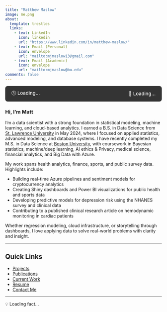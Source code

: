 ```yaml
---
title: "Matthew Maslow"
image: me.png
about:
  template: trestles
  links:
    - text: LinkedIn
      icon: linkedin
      url: "https://www.linkedin.com/in/matthew-maslow/"
    - text: Email (Personal)
      icon: envelope
      url: "mailto:mjmaslow13@gmail.com"
    - text: Email (Academic)
      icon: envelope
      url: "mailto:mjmaslow@bu.edu"
comments: false
---
```


:::{.time-date-bar}
<div id="clock-display">🕒 Loading...</div>
<div id="date-display">📅 Loading...</div>
:::

:::{.main-content}

### Hi, I'm Matt

I'm a data scientist with a strong foundation in statistical modeling, machine learning, and cloud-based analytics. I earned a B.S. in Data Science from [St. Lawrence University](https://www.stlawu.edu/offices/math-computer-science-and-statistics){target="_blank"} in May 2024, where I focused on applied statistics, advanced modeling, and database systems. I have recently completed my M.S. in Data Science at [Boston University](https://www.bu.edu/cds/), with coursework in Bayesian statistics, machine/deep learning, AI ethics & Privacy, medical science, financial analytics, and Big Data with Azure.

My work spans health analytics, finance, sports, and public survey data. Highlights include:

- Building real-time Azure pipelines and sentiment models for cryptocurrency analytics  
- Creating Shiny dashboards and Power BI visualizations for public health and sports data  
- Developing predictive models for depression risk using the NHANES survey and clinical data  
- Contributing to a published clinical research article on hemodynamic monitoring in cardiac patients  

Whether regression modeling, cloud infrastructure, or storytelling through dashboards, I love applying data to solve real-world problems with clarity and insight.

---

## Quick Links

- [Projects](projects.qmd)  
- [Publications](publications.qmd)  
- [Current Work](current.qmd)  
- [Resume](resume.qmd)  
- [Contact Me](contact.qmd)

:::

<hr>
:::{.tech-fact-bar}
<div id="tech-fact">💡 Loading fact...</div>
:::

<script>
const techFacts = [
  "1962: The Kodak Carousel slide projector was introduced.",
  "1963: Bell Telephone introduces the push button telephone.",
  "1964: IBM launches the System/360, enabling software compatibility.",
  "1965: Gordon Moore publishes the principle known as Moore's Law.",
  "1967: IBM creates the first floppy disk.",
  "1968: Intel Corporation is founded.",
  "1969: Apollo 11 lands on the moon; Neil Armstrong walks on it.",
  "1970: AT&T debuts the Picturephone.",
  "1971: Xerox PARC invents the laser printer.",
  "1972: Magnavox Odyssey becomes the first home video game console.",
  "1974: Intel releases the 8080 microprocessor.",
  "1975: Gates and Allen found Microsoft.",
  "1976: Steve Wozniak designs the Apple I.",
  "1977: Apple II introduces color graphics.",
  "1978: 5.25-inch floppy disks go mainstream.",
  "1979: Hayes introduces its modem standard.",
  "1980: 1 million computers are now in use worldwide.",
  "1981: Commodore VIC-20 becomes a color computer under $300.",
  "1982: TIME names the PC 'Machine of the Year.'",
  "1983: GPS opens to civilian use.",
  "1984: Apple launches the Macintosh.",
  "1985: Microsoft ships Windows 1.0.",
  "1989: Tim Berners-Lee proposes the World Wide Web.",
  "1991: First website goes live.",
  "1995: Java and JavaScript are released.",
  "1998: Google is founded.",
  "2001: Wikipedia and iPod are launched.",
  "2004: Facebook launches from a Harvard dorm.",
  "2007: Apple announces the iPhone.",
  "2010: Instagram is created.",
  "2015: Tesla Autopilot is released.",
  "2020: AI models like GPT-3 become publicly accessible.",
  "2022: AI tools reshape creative and business workflows."
];

function updateClockAndDate() {
  const now = new Date();
  document.getElementById("clock-display").textContent =
    `🕒 ${now.toLocaleTimeString([], { hour: '2-digit', minute: '2-digit', timeZoneName: 'short' })}`;
  document.getElementById("date-display").textContent =
    `📅 ${now.toLocaleDateString([], { weekday: 'short', month: 'short', day: 'numeric' })}`;
}
setInterval(updateClockAndDate, 1000);
window.addEventListener("DOMContentLoaded", updateClockAndDate);

// Rotate tech facts every 30 seconds
let factIndex = 0;
function rotateTechFact() {
  document.getElementById("tech-fact").textContent = `💡 ${techFacts[factIndex]}`;
  factIndex = (factIndex + 1) % techFacts.length;
}
rotateTechFact();
function startRandomFactRotation() {
  rotateTechFact(); // initial
  setTimeout(function loop() {
    rotateTechFact();
    const nextInterval = Math.floor(Math.random() * (9000 - 6000 + 1)) + 6000;
    setTimeout(loop, nextInterval);
  }, Math.floor(Math.random() * (9000 - 6000 + 1)) + 6000);
}

startRandomFactRotation();
</script>

<style>
.time-date-bar {
  display: flex;
  justify-content: space-between;
  align-items: center;
  background: rgba(30, 30, 30, 0.9);
  color: white;
  padding: 0.75rem 1.25rem;
  border-radius: 8px;
  margin-bottom: 0.5rem;
  font-size: 0.95rem;
  font-weight: 500;
}

.tech-fact {
  position: relative;
  margin: 2rem auto 0 auto;
  padding: 0.75rem 1.25rem;
  background: rgba(30, 30, 30, 0.9);
  color: white;
  font-style: italic;
  font-size: 0.95rem;
  border-radius: 6px;
  text-align: center;
  max-width: 600px;
}
</style>












